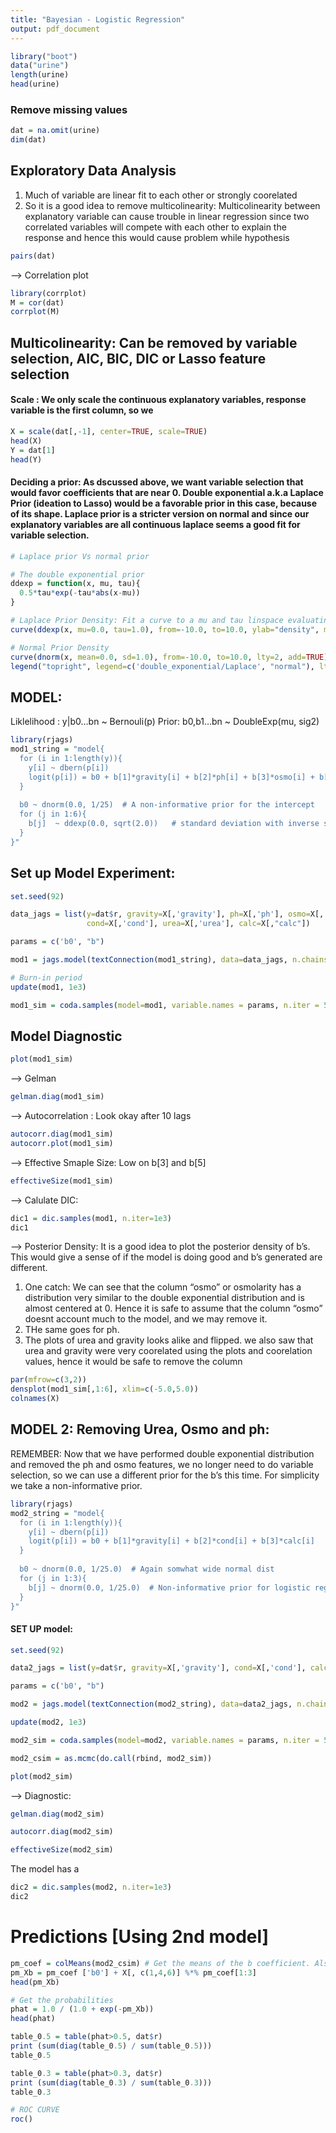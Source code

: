 ```yaml
---
title: "Bayesian - Logistic Regression"
output: pdf_document
---
```


```r
library("boot")
data("urine")
length(urine)
head(urine)
```

### Remove missing values
```r
dat = na.omit(urine)
dim(dat)
```

## Exploratory Data Analysis
1. Much of variable are linear fit to each other or strongly coorelated
2. So it is a good idea to remove multicolinearity: Multicolinearity between explanatory variable can cause trouble in linear 
   regression since two correlated variables will compete with each other to explain the response and hence this would cause
   problem while hypothesis
```r
pairs(dat)
```

----> Correlation plot
```r
library(corrplot)
M = cor(dat)
corrplot(M)
```

## Multicolinearity: Can be removed by variable selection, AIC, BIC, DIC or Lasso feature selection

#### Scale : We only scale the continuous explanatory variables, response variable is the first column, so we 
```r
X = scale(dat[,-1], center=TRUE, scale=TRUE)
head(X)
Y = dat[1]
head(Y)
```

#### Deciding a prior: As dscussed above, we want variable selection that would favor coefficients that are near 0. Double exponential a.k.a Laplace Prior (ideation to Lasso) would be a favorable prior in this case, because of its shape. Laplace prior is a stricter version on normal and since our explanatory variables are all continuous laplace seems a good fit for variable selection.
```r
# Laplace prior Vs normal prior

# The double exponential prior
ddexp = function(x, mu, tau){
  0.5*tau*exp(-tau*abs(x-mu))
}

# Laplace Prior Density: Fit a curve to a mu and tau linspace evaluating the prior. 
curve(ddexp(x, mu=0.0, tau=1.0), from=-10.0, to=10.0, ylab="density", main='Double exponential distribution')

# Normal Prior Density
curve(dnorm(x, mean=0.0, sd=1.0), from=-10.0, to=10.0, lty=2, add=TRUE)
legend("topright", legend=c('double_exponential/Laplace', "normal"), lty=c(1,2), bty="n")

```

## MODEL:
Liklelihood : y|b0...bn ~ Bernouli(p)
Prior: b0,b1...bn ~ DoubleExp(mu, sig2)
```r
library(rjags)
mod1_string = "model{
  for (i in 1:length(y)){
    y[i] ~ dbern(p[i])
    logit(p[i]) = b0 + b[1]*gravity[i] + b[2]*ph[i] + b[3]*osmo[i] + b[4]*cond[i] + b[5]*urea[i] + b[6]*calc[i]
  }
  
  b0 ~ dnorm(0.0, 1/25)  # A non-informative prior for the intercept
  for (j in 1:6){
    b[j]  ~ ddexp(0.0, sqrt(2.0))   # standard deviation with inverse scale would give a variance of 1 in jags
  }
}"
```

## Set up Model Experiment:
```r
set.seed(92)

data_jags = list(y=dat$r, gravity=X[,'gravity'], ph=X[,'ph'], osmo=X[,'osmo'], 
                 cond=X[,'cond'], urea=X[,'urea'], calc=X[,"calc"])

params = c('b0', "b")

mod1 = jags.model(textConnection(mod1_string), data=data_jags, n.chains = 3)

# Burn-in period
update(mod1, 1e3)

mod1_sim = coda.samples(model=mod1, variable.names = params, n.iter = 5e3)
```

## Model Diagnostic
```r
plot(mod1_sim)
```

-----> Gelman
```r
gelman.diag(mod1_sim)
```


----> Autocorrelation : Look okay after 10 lags
```r
autocorr.diag(mod1_sim)
autocorr.plot(mod1_sim)
```

----> Effective Smaple Size: Low on b[3] and b[5]
```r
effectiveSize(mod1_sim)
```

-----> Calulate DIC:
```r
dic1 = dic.samples(mod1, n.iter=1e3)
dic1
```

------> Posterior Density:
It is a good idea to plot the posterior density of b's. This would give a sense of if the model is doing good and b's generated are different.

1. One catch: We can see that the column "osmo" or osmolarity has a distribution very similar to the double exponential distribution and is almost centered at 0. Hence it is safe to assume that the column "osmo" doesnt account much to the model, and we may remove it. 
2. THe same goes for ph.
3. The plots of urea and gravity looks alike and flipped. we also saw that urea and gravity were very coorelated using the plots and coorelation values, hence it would be safe to remove the column
```r
par(mfrow=c(3,2))
densplot(mod1_sim[,1:6], xlim=c(-5.0,5.0))
colnames(X)
```


## MODEL 2: Removing Urea, Osmo and ph:
REMEMBER: Now that we have performed double exponential distribution and removed the ph and osmo features, we no longer need to
do variable selection, so we can use a different prior for the b's this time. For simplicity we take a non-informative prior.
```r
library(rjags)
mod2_string = "model{
  for (i in 1:length(y)){
    y[i] ~ dbern(p[i])
    logit(p[i]) = b0 + b[1]*gravity[i] + b[2]*cond[i] + b[3]*calc[i]
  }
  
  b0 ~ dnorm(0.0, 1/25.0)  # Again somwhat wide normal dist
  for (j in 1:3){
    b[j] ~ dnorm(0.0, 1/25.0)  # Non-informative prior for logistic regression
  }
}"
```

#### SET UP model:
```r
set.seed(92)

data2_jags = list(y=dat$r, gravity=X[,'gravity'], cond=X[,'cond'], calc=X[,"calc"])

params = c('b0', "b")

mod2 = jags.model(textConnection(mod2_string), data=data2_jags, n.chains = 3)

update(mod2, 1e3)

mod2_sim = coda.samples(model=mod2, variable.names = params, n.iter = 5e3)

mod2_csim = as.mcmc(do.call(rbind, mod2_sim))
```

```r
plot(mod2_sim)
```

-----> Diagnostic:
```r
gelman.diag(mod2_sim)
```

```r
autocorr.diag(mod2_sim)
```

```r
effectiveSize(mod2_sim)
```

The model has a 
```r
dic2 = dic.samples(mod2, n.iter=1e3)
dic2
```

# Predictions [Using 2nd model]
```r
pm_coef = colMeans(mod2_csim) # Get the means of the b coefficient. Also equivallent to getting the learned parameters
pm_Xb = pm_coef ['b0'] + X[, c(1,4,6)] %*% pm_coef[1:3]
head(pm_Xb)
```
```r
# Get the probabilities
phat = 1.0 / (1.0 + exp(-pm_Xb))
head(phat)
```
```r
table_0.5 = table(phat>0.5, dat$r)
print (sum(diag(table_0.5) / sum(table_0.5)))
table_0.5
```
```r
table_0.3 = table(phat>0.3, dat$r)
print (sum(diag(table_0.3) / sum(table_0.3)))
table_0.3
```

```r
# ROC CURVE
roc()
```

